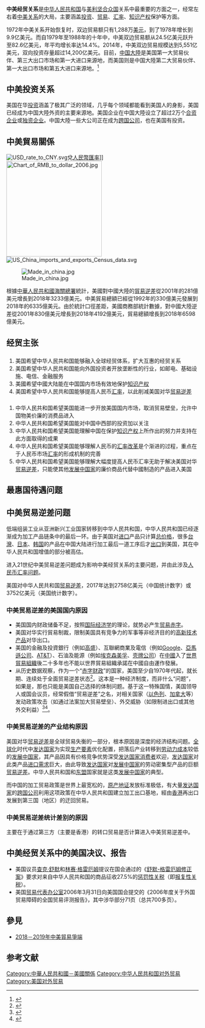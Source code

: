 {{多個問題|
{{update|time=2018-03-26T05:02:46+00:00}}
{{original research|time=2018-03-24T13:14:54+00:00}}
{{Refimprove|time=2018-03-24T00:16:21+00:00}}}}
{{noteTA
|1==zh-cn:壳牌公司; zh-tw:殼牌公司; zh-hk:蜆殼公司; zh-sg:蚬壳公司;
}}
'''中美经贸关系'''是[[中华人民共和国|中华人民共和国]]与[[美利坚合众国|美利坚合众国]]关系中最重要的方面之一，经常左右着[[中美关系|中美关系]]的大局，主要涵盖[[投资|投资]]、[[贸易|贸易]]、[[汇率|汇率]]、[[知识产权|知识产权]]保护等方面。

1972年中美关系开始恢复时，双边贸易额只有1,288万[[美元|美元]]，到了1978年增长到9.9亿美元。而自1979年至1988年的十年中，中美双边贸易额从24.5亿美元跃升至82.6亿美元，年平均增长率达14.4%。2014年，中美双边贸易规模达到5,551亿美元，双向投资存量超过14,200亿美元。目前，[[中国大陸|中国大陸]]是美国第一大贸易伙伴、第三大出口市场和第一大进口来源地，而美国则是中国大陸第二大贸易伙伴、第一大出口市场和第五大进口来源地。<ref>{{cite web|author1=高虎城|title=商务部部长高虎城撰文谈中美经贸关系|url=http://finance.people.com.cn/n/2015/0921/c1004-27613248.html|website=人民网|publisher=人民日报|accessdate=2016-12-08|date=2015年9月21日|archive-date=2016-02-08|archive-url=https://web.archive.org/web/20160208021813/http://finance.people.com.cn/n/2015/0921/c1004-27613248.html|dead-url=no}}</ref>

== 中美投资关系 ==
美国在华[[投资|投资]]涵盖了极其广泛的领域，几乎每个领域都能看到美国人的身影，美国已经成为中国大陸外资的主要来源地。美国企业在中国大陸设立了超过2万个[[合資公司|合资企业]]或[[獨資企業|独资企业]]。中国大陸一些大公司正在成为[[跨国公司|跨国公司]]，也在美国有投资。

== 中美貿易關係 ==
[[File:USD_rate_to_CNY.svg|thumb]]兌[[人民幣|人民幣]][[人民幣匯率|匯率]]]]
[[File:Chart_of_RMB_to_dollar_2006.jpg|250px]]
[[File:US_China_imports_and_exports_Census_data.svg|thumb]]

[[File:Made_in_china.jpg|thumb]]

根據[[中華人民共和國海關總署|中華人民共和國海關總署]]統計，美國對中國大陸的[[貿易逆差|貿易逆差]]從2001年的281億美元增長到2018年3233億美元。中美貿易總額已經從1992年的330億美元發展到2018年的6335億美元。由於統計口徑差距，美國商務部統計數據，對中國大陸逆差從2001年830億美元增長到2018年4192億美元，貿易總額增長到2018年6598億美元。

== 经贸主张 ==

=== {{USA}} ===
# 美国希望中华人民共和国能够融入全球经贸体系，扩大互惠的经贸关系
# 美国希望中华人民共和国能向外国投资者开放垄断性的行业，如邮电、基础设施、电信、金融服务
# 美國希望中國大陆能在中国国内市场有效地保护[[知识产权|知识产权]]
# 美国希望中华人民共和国能够提高人民币[[汇率|汇率]]，以此削减美国对华[[贸易逆差|贸易逆差]]

=== {{PRC}} ===
# 中华人民共和国希望美国能进一步开放美国国内市场，取消贸易壁垒，允许中国物美价廉的消费品进入
# 中华人民共和国希望美国能对中国中西部的投资加以关注
# 中华人民共和国希望美国能理解中国在保护[[知识产权|知识产权]]上所作出的努力并支持在此方面取得的成果
# 中华人民共和国希望美国能够理解人民币的[[汇率改革|汇率改革]]是个渐进的过程，重点在于人民币市场[[汇率|汇率]]的形成机制的完善
# 中华人民共和国希望美国能够理解大幅度提高人民币汇率无助于解决美国对华[[贸易逆差|贸易逆差]]，只能使其他[[发展中国家|发展中国家]]的廉价商品代替中國制造的产品进入美国

== 最惠国待遇问题 ==
{{main|最惠国待遇}}

== 中美贸易逆差问题 ==
低端组装工业从亚洲新兴工业国家转移到中华人民共和国，中华人民共和国已经逐渐成为加工产品链条中的最后一环。由于美国对[[进口|进口]]产品只计算[[总价格|总价格]]，很多[[台灣|台灣]]、[[日本|日本]]、[[韩国|韩国]]的产品在中国大陆进行加工最后一道工序后才[[出口|出口]]到美国，其在中华人民共和国增值的部分被高估。

进入21世纪中美贸易逆差问题成为影响中美经贸关系的主要问题，并由此涉及[[人民币汇率问题|人民币汇率问题]]。

美国对中华人民共和国[[贸易逆差|贸易逆差]]，2017年达到2758亿美元（中国统计数字）或3752亿美元（美国统计数字）。

=== 中美贸易逆差的美国国内原因 ===
{{Refimprovesect|time=2018-03-28}}
* 美国国内财政储备不足，按照[[国际经济学|国际经济学]]的理论，就势必产生[[貿易赤字|贸易赤字]]。
* 美国对华实行貿易制裁，限制美国具有竞争力的军事等非经济目的的[[高新技术产品|高新技术产品]]对华出口。
* 美国的金融及投資銀行（例如[[高盛|高盛]]）、互聯網商業及電信（例如[[Google|Google]]、[[亞馬遜公司|亞馬遜公司]]、[[AT&T|AT&T]]）、石油及能源（例如[[埃克森美孚|埃克森美孚]]、[[壳牌公司|壳牌公司]]）在[[中華人民共和國|中國]]入了[[世界貿易組織|世界貿易組織]]後二十多年也不能以世界貿易組織承諾在中國自由運作發展。
* 从历史数据观察，作为一个“[[赤字|赤字财政]]”的国家，美国至少自1970年代起，就长期、连续处于全面贸易逆差状态<ref>{{Cite web|url=https://www.census.gov/foreign-trade/statistics/historical/index.html|title=Foreign Trade: Data|accessdate=2018-03-24|last=Division|first=US Census Bureau Foreign Trade|work=www.census.gov|language=EN-US|archive-date=2018-02-16|archive-url=https://web.archive.org/web/20180216004005/https://www.census.gov/foreign-trade/statistics/historical/index.html|dead-url=no}}</ref>。这本是一种经济制度，而非什么“问题”，如果是，那也只能是美国自己选择的体制问题。基于这一特殊国情，美国领导人或国会议员，经常假借“贸易逆差”之名，对相关国家（[[以色列|以色列]]、[[加拿大|加拿大]]等）发动政策攻击（如通过法案加大贸易壁垒）、外交威胁（如限制进出口或其他外交利益）<ref>{{Cite news|url=https://www.reuters.com/article/us-usa-trump-israel-trade/trump-wants-more-u-s-israeli-trade-with-narrower-u-s-deficit-idUSKBN18I1RC|title=Trump wants more U.S.-Israeli trade with narrower U.S. deficit|last=Editorial|first=Reuters|newspaper=U.S.|accessdate=2018-03-25|language=en-US|archive-date=2018-03-25|archive-url=https://web.archive.org/web/20180325171530/https://www.reuters.com/article/us-usa-trump-israel-trade/trump-wants-more-u-s-israeli-trade-with-narrower-u-s-deficit-idUSKBN18I1RC|dead-url=no}}</ref><ref>{{Cite news|url=https://pm.gc.ca/eng/news/2016/06/28/joint-statement-prime-minister-canada-and-president-united-mexican-states|title=Joint statement by the Prime Minister of Canada and the President of the United Mexican States|date=2016-06-28|newspaper=Prime Minister of Canada|accessdate=2018-03-25|language=en|archive-date=2018-03-25|archive-url=https://web.archive.org/web/20180325171333/https://pm.gc.ca/eng/news/2016/06/28/joint-statement-prime-minister-canada-and-president-united-mexican-states|dead-url=no}}</ref>。

=== 中美贸易逆差的产业结构原因 ===
美国对华[[贸易逆差|贸易逆差]]是全球贸易失衡的一部分，根本原因是深度的经济结构问题。[[全球化|全球化]]时代中[[发达国家|发达国家]]为实现[[生产要素|生产要素]]优化配置，把落后产业转移到[[劳动力成本|劳动力成本]]较低的[[发展中国家|发展中国家]]，其产品因具有价格竞争优势深受[[发达国家|发达国家]][[消费者|消费者]]欢迎，[[发达国家|发达国家]]对此类产品[[进口|进口]][[需求|需求]]巨大，由此导致[[发达国家|发达国家]]对[[发展中国家|发展中国家]]的劳动密集型产品的巨额[[贸易逆差|贸易逆差]]。中华人民共和国和[[东盟|东盟]]国家就是这类[[发展中国家|发展中国家]]的典型。

而中国的加工贸易政策是世界上最宽松的，[[原产地证书|原产地证]]发放标准极低，有大量[[发达国家|发达国家]]的[[跨国公司|跨国公司]]利用这项政策在中华人民共和国建立加工出口基地，經由[[香港|香港]]再出口发展到第三国（地区）的迂回贸易。

=== 中美贸易逆差统计差别的原因 ===
主要在于通过第三方（主要是香港）的转口贸易是否计算进入中美贸易逆差中。

== 中美经贸关系中的美国决议、报告 ==
* 美国议员[[查克·舒默|查克·舒默]]和[[林赛·格雷厄姆|林赛·格雷厄姆]]提议在国会通过的《[[舒默-格雷厄姆修正案|舒默-格雷厄姆修正案]]》要求对来自中华人民共和国的商品征收27.5%的[[惩罚性关税|惩罚性关税]]（即[[报复性关税|报复性关税]]）。
* 美国[[贸易代表办公室|贸易代表办公室]]2006年3月31日向美国国会提交的《2006年度关于外国贸易障碍的全国贸易评测报告》，其中涉华部分71页（总共700多页）。

==參見==
*[[2018－2019年中美貿易爭端|2018－2019年中美貿易爭端]]

== 参考文献 ==
{{Reflist}}

[[Category:中華人民共和國－美國關係|Category:中華人民共和國－美國關係]]
[[Category:中华人民共和国对外贸易|Category:中华人民共和国对外贸易]]
[[Category:美国对外贸易|Category:美国对外贸易]]